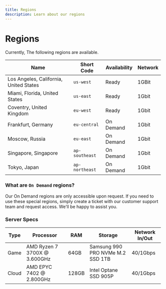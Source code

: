 ```yaml
---
title: Regions
description: Learn about our regions
---
```


# Regions

Currently, The following regions are available.

| Name                                   | Short Code     | Availability | Network |
| -------------------------------------- | -------------- | ------------ | ------- |
| Los Angeles, California, United States | `us-west`      | Ready        | 1GBit   |
| Miami, Florida, United States          | `us-east`      | Ready        | 1Gbit   |
| Coventry, United Kingdom               | `eu-west`      | Ready        | 1Gbit   |
| Frankfurt, Germany                     | `eu-central`   | On Demand    | 1Gbit   |
| Moscow, Russia                         | `eu-east`      | On Demand    | 1Gbit   |
| Singapore, Singapore                   | `ap-southeast` | On Demand    | 1Gbit   |
| Tokyo, Japan                           | `ap-northeast` | On Demand    | 1Gbit   |

### What are `On Demand` regions?

Our On Demand regions are only accessible upon request. If you need to use these special regions, simply create a ticket with our customer support team and request access. We'll be happy to assist you.

### Server Specs

| Type  | Processor                    | RAM   | Storage                          | Network In/Out |
| ----- | ---------------------------- | ----- | -------------------------------- | -------------- |
| Game  | AMD Ryzen 7 3700X @ 3.600GHz | 64GB  | Samsung 990 PRO NVMe M.2 SSD 1TB | 40/1Gbps       |
| Cloud | AMD EPYC 7402 @ 2.800GHz     | 128GB | Intel Optane SSD 905P            | 40/1Gbps       |
